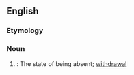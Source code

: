 ==English==

===Etymology===
{{suffix|en|absent|ment}}

===Noun===
{{en-noun|-}}

# {{lb|en|rare|obsolete}}: The state of being absent; [[withdrawal]]
#: {{rfquotek|en|Isaac Barrow}}